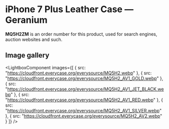 
# iPhone 7 Plus Leather Case — Geranium

<Callout type='info' emoji='👉🏻'>**MQ5H2ZM** is an order number for this product, used for search engines, auction websites and such.</Callout>

## Image gallery

<LightboxComponent
    images={[
      {
        src: "https://cloudfront.everycase.org/everysource/MQ5H2.webp"
      },
      {
        src: "https://cloudfront.everycase.org/everysource/MQ5H2_AV1_GOLD.webp"
      },
      {
        src: "https://cloudfront.everycase.org/everysource/MQ5H2_AV1_JET_BLACK.webp"
      },
      {
        src: "https://cloudfront.everycase.org/everysource/MQ5H2_AV1_RED.webp"
      },
      {
        src: "https://cloudfront.everycase.org/everysource/MQ5H2_AV1_SILVER.webp"
      },
      {
        src: "https://cloudfront.everycase.org/everysource/MQ5H2_AV2.webp"
      }
    ]}
  />
